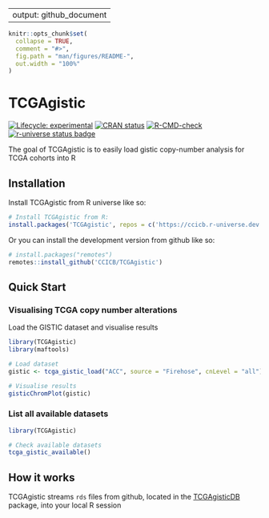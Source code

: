 
---
output: github_document
---

<!-- README.md is generated from README.Rmd. Please edit that file -->

```r
knitr::opts_chunk$set(
  collapse = TRUE,
  comment = "#>",
  fig.path = "man/figures/README-",
  out.width = "100%"
)
```

# TCGAgistic

<!-- badges: start -->
[![Lifecycle: experimental](https://img.shields.io/badge/lifecycle-experimental-orange.svg)](https://lifecycle.r-lib.org/articles/stages.html#experimental)
[![CRAN status](https://www.r-pkg.org/badges/version/TCGAgistic)](https://CRAN.R-project.org/package=TCGAgistic)
[![R-CMD-check](https://github.com/CCICB/TCGAgistic/actions/workflows/R-CMD-check.yaml/badge.svg)](https://github.com/CCICB/TCGAgistic/actions/workflows/R-CMD-check.yaml)
[![r-universe status badge](https://CCICB.r-universe.dev/badges/TCGAgistic)](https://CCICB.r-universe.dev/ui#package:TCGAgistic)
<!-- badges: end -->

The goal of TCGAgistic is to easily load gistic copy-number analysis for TCGA cohorts into R

## Installation

Install TCGAgistic from R universe like so:

``` r
# Install TCGAgistic from R:
install.packages('TCGAgistic', repos = c('https://ccicb.r-universe.dev', 'https://cloud.r-project.org'))
```

Or you can install the development version from github like so:

``` r
# install.packages("remotes")
remotes::install_github('CCICB/TCGAgistic')
```

## Quick Start


### Visualising TCGA copy number alterations

Load the GISTIC dataset and visualise results

```r
library(TCGAgistic)
library(maftools)

# Load dataset
gistic <- tcga_gistic_load("ACC", source = "Firehose", cnLevel = "all")

# Visualise results
gisticChromPlot(gistic)
```

### List all available datasets
```r
library(TCGAgistic)

# Check available datasets
tcga_gistic_available()
```


## How it works

TCGAgistic streams `rds` files from github, located in the [TCGAgisticDB](https://github.com/CCICB/TCGAgisticDB) package, into your local R session

